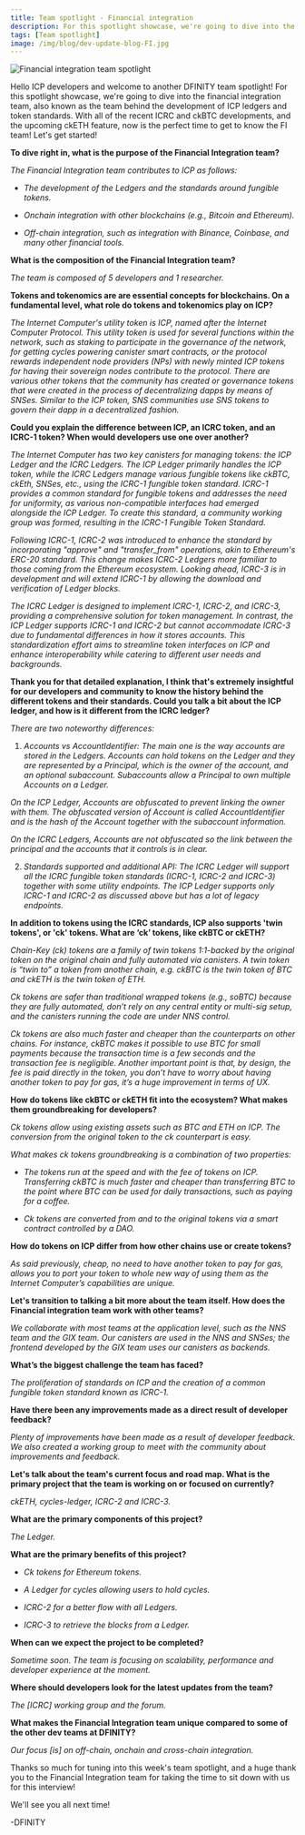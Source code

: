 ```yaml
---
title: Team spotlight - Financial integration
description: For this spotlight showcase, we're going to dive into the financial integration (FI) team, also known as the team behind the development of ICP ledgers and token standards.
tags: [Team spotlight]
image: /img/blog/dev-update-blog-FI.jpg
---
```


![Financial integration team spotlight](../../static/img/blog/dev-update-blog-FI.jpg)

Hello ICP developers and welcome to another DFINITY team spotlight! For this spotlight showcase, we're going to dive into the financial integration team, also known as the team behind the development of ICP ledgers and token standards. With all of the recent ICRC and ckBTC developments, and the upcoming ckETH feature, now is the perfect time to get to know the FI team! Let's get started!

**To dive right in, what is the purpose of the Financial Integration team?**

*The Financial Integration team contributes to ICP as follows:*

- *The development of the Ledgers and the standards around fungible tokens.*

- *Onchain integration with other blockchains (e.g., Bitcoin and Ethereum).*

- *Off-chain integration, such as integration with Binance, Coinbase, and many other financial tools.*

**What is the composition of the Financial Integration team?**

*The team is composed of 5 developers and 1 researcher.*

**Tokens and tokenomics are are essential concepts for blockchains. On a fundamental level, what role do tokens and tokenomics play on ICP?**

*The Internet Computer's utility token is ICP, named after the Internet Computer Protocol. This utility token is used for several functions within the network, such as staking to participate in the governance of the network, for getting cycles powering canister smart contracts, or the protocol rewards independent node providers (NPs) with newly minted ICP tokens for having their sovereign nodes contribute to the protocol.  There are various other tokens that the community has created or governance tokens that were created in the process of decentralizing dapps by means of SNSes. Similar to the ICP token, SNS communities use SNS tokens to govern their dapp in a decentralized fashion.*

**Could you explain the difference between ICP, an ICRC token, and an ICRC-1 token? When would developers use one over another?**

*The Internet Computer has two key canisters for managing tokens: the ICP Ledger and the ICRC Ledgers. The ICP Ledger primarily handles the ICP token, while the ICRC Ledgers manage various fungible tokens like ckBTC, ckEth, SNSes, etc., using the ICRC-1 fungible token standard. ICRC-1 provides a common standard for fungible tokens and addresses the need for uniformity, as various non-compatible interfaces had emerged alongside the ICP Ledger. To create this standard, a community working group was formed, resulting in the ICRC-1 Fungible Token Standard.*

*Following ICRC-1, ICRC-2 was introduced to enhance the standard by incorporating "approve" and "transfer_from" operations, akin to Ethereum's ERC-20 standard. This change makes ICRC-2 Ledgers more familiar to those coming from the Ethereum ecosystem. Looking ahead, ICRC-3 is in development and will extend ICRC-1 by allowing the download and verification of Ledger blocks.*

*The ICRC Ledger is designed to implement ICRC-1, ICRC-2, and ICRC-3, providing a comprehensive solution for token management. In contrast, the ICP Ledger supports ICRC-1 and ICRC-2 but cannot accommodate ICRC-3 due to fundamental differences in how it stores accounts. This standardization effort aims to streamline token interfaces on ICP and enhance interoperability while catering to different user needs and backgrounds.*

**Thank you for that detailed explanation, I think that's extremely insightful for our developers and community to know the history behind the different tokens and their standards. Could you talk a bit about the ICP ledger, and how is it different from the ICRC ledger?**

*There are two noteworthy differences:*

1. *Accounts vs AccountIdentifier: The main one is the way accounts are stored in the Ledgers. Accounts can hold tokens on the Ledger and they are represented by a Principal, which is the owner of the account, and an optional subaccount. Subaccounts allow a Principal to own multiple Accounts on a Ledger.*

*On the ICP Ledger, Accounts are obfuscated to prevent linking the owner with them. The obfuscated version of Account is called AccountIdentifier and is the hash of the Account together with the subaccount information.*

*On the ICRC Ledgers, Accounts are not obfuscated so the link between the principal and the accounts that it controls is in clear.*

2. *Standards supported and additional API: The ICRC Ledger will support all the ICRC fungible token standards (ICRC-1, ICRC-2 and ICRC-3) together with some utility endpoints. The ICP Ledger supports only ICRC-1 and ICRC-2 as discussed above but has a lot of legacy endpoints.*

**In addition to tokens using the ICRC standards, ICP also supports 'twin tokens', or 'ck' tokens. What are ‘ck’ tokens, like ckBTC or ckETH?**

*Chain-Key (ck) tokens are a family of twin tokens 1:1-backed by the original token on the original chain and fully automated via canisters. A twin token is “twin to” a token from another chain, e.g. ckBTC is the twin token of BTC and ckETH is the twin token of ETH.*

*Ck tokens are safer than traditional wrapped tokens (e.g., soBTC) because they are fully automated, don’t rely on any central entity or multi-sig setup, and the canisters running the code are under NNS control.*

*Ck tokens are also much faster and cheaper than the counterparts on other chains. For instance, ckBTC makes it possible to use BTC for small payments because the transaction time is a few seconds and the transaction fee is negligible. Another important point is that, by design, the fee is paid directly in the token, you don’t have to worry about having another token to pay for gas, it’s a huge improvement in terms of UX.*

**How do tokens like ckBTC or ckETH fit into the ecosystem? What makes them groundbreaking for developers?**

*Ck tokens allow using existing assets such as BTC and ETH on ICP. The conversion from the original token to the ck counterpart is easy.*

*What makes ck tokens groundbreaking is a combination of two properties:*

- *The tokens run at the speed and with the fee of tokens on ICP. Transferring ckBTC is much faster and cheaper than transferring BTC to the point where BTC can be used for daily transactions, such as paying for a coffee.*

- *Ck tokens are converted from and to the original tokens via a smart contract controlled by a DAO.*

**How do tokens on ICP differ from how other chains use or create tokens?**

*As said previously, cheap, no need to have another token to pay for gas, allows you to port your token to whole new way of using them as the Internet Computer’s capabilities are unique.*

**Let's transition to talking a bit more about the team itself. How does the Financial integration team work with other teams?**

*We collaborate with most teams at the application level, such as the NNS team and the GIX team. Our canisters are used in the NNS and SNSes; the frontend developed by the GIX team uses our canisters as backends.*

**What’s the biggest challenge the team has faced?**

*The proliferation of standards on ICP and the creation of a common fungible token standard known as ICRC-1.*

**Have there been any improvements made as a direct result of developer feedback?**

*Plenty of improvements have been made as a result of developer feedback. We also created a working group to meet with the community about improvements and feedback.*

**Let's talk about the team's current focus and road map. What is the primary project that the team is working on or focused on currently?**

*ckETH, cycles-ledger, ICRC-2 and ICRC-3.*

**What are the primary components of this project?**

*The Ledger.*

**What are the primary benefits of this project?**

- *Ck tokens for Ethereum tokens.*

- *A Ledger for cycles allowing users to hold cycles.*

- *ICRC-2 for a better flow with all Ledgers.*

- *ICRC-3 to retrieve the blocks from a Ledger.*

**When can we expect the project to be completed?**

*Sometime soon. The team is focusing on scalability, performance and developer experience at the moment.*

**Where should developers look for the latest updates from the team?**

*The [ICRC] working group and the forum.*

**What makes the Financial Integration team unique compared to some of the other dev teams at DFINITY?**

*Our focus [is] on off-chain, onchain and cross-chain integration.*

Thanks so much for tuning into this week's team spotlight, and a huge thank you to the Financial Integration team for taking the time to sit down with us for this interview!

We'll see you all next time!

-DFINITY

